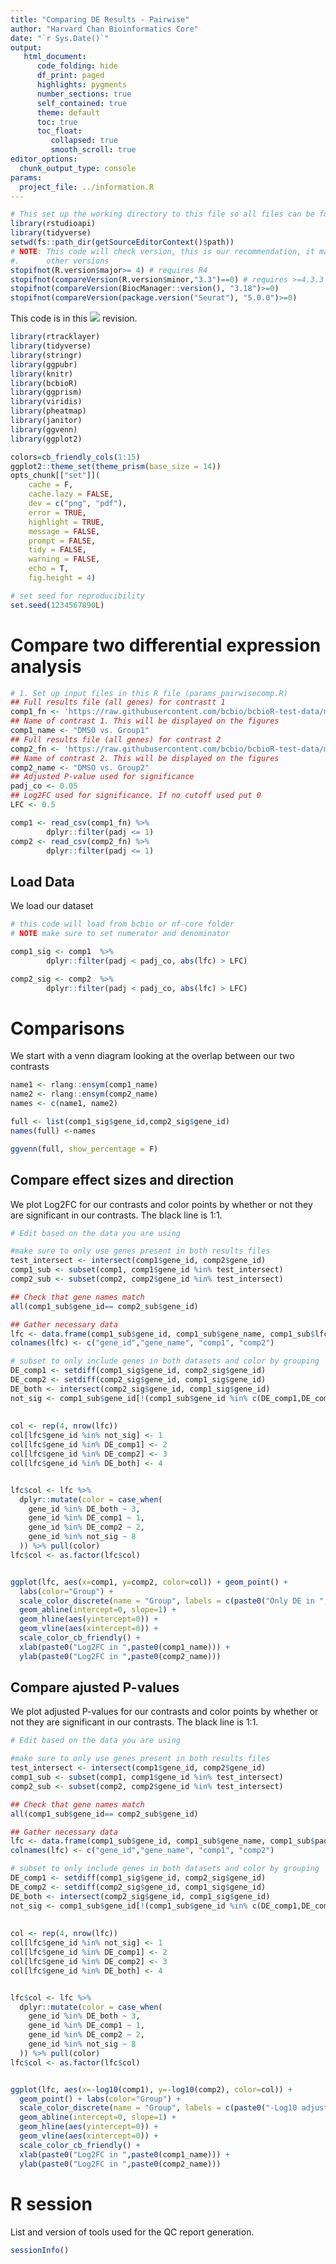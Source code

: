 ```yaml
---
title: "Comparing DE Results - Pairwise"
author: "Harvard Chan Bioinformatics Core"
date: "`r Sys.Date()`"
output:
   html_document:
      code_folding: hide
      df_print: paged
      highlights: pygments
      number_sections: true
      self_contained: true
      theme: default
      toc: true
      toc_float:
         collapsed: true
         smooth_scroll: true
editor_options: 
  chunk_output_type: console
params:
  project_file: ../information.R
---
```

```r
# This set up the working directory to this file so all files can be found
library(rstudioapi)
library(tidyverse)
setwd(fs::path_dir(getSourceEditorContext()$path))
# NOTE: This code will check version, this is our recommendation, it may work
#.      other versions
stopifnot(R.version$major>= 4) # requires R4
stopifnot(compareVersion(R.version$minor,"3.3")==0) # requires >=4.3.3
stopifnot(compareVersion(BiocManager::version(), "3.18")>=0)
stopifnot(compareVersion(package.version("Seurat"), "5.0.0")>=0)
```

This code is in this ![](https://img.shields.io/badge/status-alpha-yellow) revision.

```r
library(rtracklayer)
library(tidyverse)
library(stringr)
library(ggpubr)
library(knitr)
library(bcbioR)
library(ggprism)
library(viridis)
library(pheatmap)
library(janitor)
library(ggvenn)
library(ggplot2)

colors=cb_friendly_cols(1:15)
ggplot2::theme_set(theme_prism(base_size = 14))
opts_chunk[["set"]](
    cache = F,
    cache.lazy = FALSE,
    dev = c("png", "pdf"),
    error = TRUE,
    highlight = TRUE,
    message = FALSE,
    prompt = FALSE,
    tidy = FALSE,
    warning = FALSE,
    echo = T, 
    fig.height = 4)

# set seed for reproducibility
set.seed(1234567890L)
```

# Compare two differential expression analysis

```r
# 1. Set up input files in this R file (params_pairwisecomp.R)
## Full results file (all genes) for contrastt 1
comp1_fn <- 'https://raw.githubusercontent.com/bcbio/bcbioR-test-data/main/rnaseq/cross-comparison/all_results_DMSO_vs_Group1.csv.gz'
## Name of contrast 1. This will be displayed on the figures
comp1_name <- "DMSO vs. Group1"
## Full results file (all genes) for contrast 2
comp2_fn <- 'https://raw.githubusercontent.com/bcbio/bcbioR-test-data/main/rnaseq/cross-comparison/all_results_DMSO_vs_Group2.csv.gz'
## Name of contrast 2. This will be displayed on the figures
comp2_name <- "DMSO vs. Group2"
## Adjusted P-value used for significance
padj_co <- 0.05
## Log2FC used for significance. If no cutoff used put 0
LFC <- 0.5

comp1 <- read_csv(comp1_fn) %>%
        dplyr::filter(padj <= 1)
comp2 <- read_csv(comp2_fn) %>%
        dplyr::filter(padj <= 1)
```

## Load Data

We load our dataset

```r
# this code will load from bcbio or nf-core folder
# NOTE make sure to set numerator and denominator

comp1_sig <- comp1  %>%
        dplyr::filter(padj < padj_co, abs(lfc) > LFC)

comp2_sig <- comp2  %>%
        dplyr::filter(padj < padj_co, abs(lfc) > LFC)
```


# Comparisons

We start with a venn diagram looking at the overlap between our two contrasts

```r
name1 <- rlang::ensym(comp1_name)
name2 <- rlang::ensym(comp2_name)
names <- c(name1, name2)

full <- list(comp1_sig$gene_id,comp2_sig$gene_id)
names(full) <-names

ggvenn(full, show_percentage = F)

```

## Compare effect sizes and direction

We plot Log2FC for our contrasts and color points by whether or not they are significant in our contrasts. The black line is 1:1.


```r
# Edit based on the data you are using

#make sure to only use genes present in both results files
test_intersect <- intersect(comp1$gene_id, comp2$gene_id)
comp1_sub <- subset(comp1, comp1$gene_id %in% test_intersect)
comp2_sub <- subset(comp2, comp2$gene_id %in% test_intersect)

## Check that gene names match
all(comp1_sub$gene_id== comp2_sub$gene_id)

## Gather necessary data
lfc <- data.frame(comp1_sub$gene_id, comp1_sub$gene_name, comp1_sub$lfc, comp2_sub$lfc)
colnames(lfc) <- c("gene_id","gene_name", "comp1", "comp2")

# subset to only include genes in both datasets and color by grouping
DE_comp1 <- setdiff(comp1_sig$gene_id, comp2_sig$gene_id)
DE_comp2 <- setdiff(comp2_sig$gene_id, comp1_sig$gene_id)
DE_both <- intersect(comp2_sig$gene_id, comp1_sig$gene_id)
not_sig <- comp1_sub$gene_id[!(comp1_sub$gene_id %in% c(DE_comp1,DE_comp2,DE_both))]
  
  
col <- rep(4, nrow(lfc))
col[lfc$gene_id %in% not_sig] <- 1
col[lfc$gene_id %in% DE_comp1] <- 2
col[lfc$gene_id %in% DE_comp2] <- 3
col[lfc$gene_id %in% DE_both] <- 4


lfc$col <- lfc %>% 
  dplyr::mutate(color = case_when(
    gene_id %in% DE_both ~ 3,
    gene_id %in% DE_comp1 ~ 1,
    gene_id %in% DE_comp2 ~ 2,
    gene_id %in% not_sig ~ 8
  )) %>% pull(color)
lfc$col <- as.factor(lfc$col)


ggplot(lfc, aes(x=comp1, y=comp2, color=col)) + geom_point() +
  labs(color="Group") +
  scale_color_discrete(name = "Group", labels = c(paste0("Only DE in ",paste0(comp1_name)), paste0("Only DE in ",paste0(comp2_name)),"DE in both comparisons", "Not Significant")) +
  geom_abline(intercept=0, slope=1) +
  geom_hline(aes(yintercept=0)) +
  geom_vline(aes(xintercept=0)) +
  scale_color_cb_friendly() +
  xlab(paste0("Log2FC in ",paste0(comp1_name))) +
  ylab(paste0("Log2FC in ",paste0(comp2_name)))

```


## Compare ajusted P-values

We plot adjusted P-values for our contrasts and color points by whether or not they are significant in our contrasts. The black line is 1:1.


```r
# Edit based on the data you are using

#make sure to only use genes present in both results files
test_intersect <- intersect(comp1$gene_id, comp2$gene_id)
comp1_sub <- subset(comp1, comp1$gene_id %in% test_intersect)
comp2_sub <- subset(comp2, comp2$gene_id %in% test_intersect)

## Check that gene names match
all(comp1_sub$gene_id== comp2_sub$gene_id)

## Gather necessary data
lfc <- data.frame(comp1_sub$gene_id, comp1_sub$gene_name, comp1_sub$padj, comp2_sub$padj)
colnames(lfc) <- c("gene_id","gene_name", "comp1", "comp2")

# subset to only include genes in both datasets and color by grouping
DE_comp1 <- setdiff(comp1_sig$gene_id, comp2_sig$gene_id)
DE_comp2 <- setdiff(comp2_sig$gene_id, comp1_sig$gene_id)
DE_both <- intersect(comp2_sig$gene_id, comp1_sig$gene_id)
not_sig <- comp1_sub$gene_id[!(comp1_sub$gene_id %in% c(DE_comp1,DE_comp2,DE_both))]
  
  
col <- rep(4, nrow(lfc))
col[lfc$gene_id %in% not_sig] <- 1
col[lfc$gene_id %in% DE_comp1] <- 2
col[lfc$gene_id %in% DE_comp2] <- 3
col[lfc$gene_id %in% DE_both] <- 4


lfc$col <- lfc %>% 
  dplyr::mutate(color = case_when(
    gene_id %in% DE_both ~ 3,
    gene_id %in% DE_comp1 ~ 1,
    gene_id %in% DE_comp2 ~ 2,
    gene_id %in% not_sig ~ 8
  )) %>% pull(color)
lfc$col <- as.factor(lfc$col)


ggplot(lfc, aes(x=-log10(comp1), y=-log10(comp2), color=col)) +
  geom_point() + labs(color="Group") +
  scale_color_discrete(name = "Group", labels = c(paste0("-Log10 adjusted p-value ",paste0(comp1_name)), paste0("-Log10 adjusted p-value ",paste0(comp2_name)),"DE in both comparisons", "Not Significant")) +
  geom_abline(intercept=0, slope=1) +
  geom_hline(aes(yintercept=0)) +
  geom_vline(aes(xintercept=0)) +
  scale_color_cb_friendly() +
  xlab(paste0("Log2FC in ",paste0(comp1_name))) +
  ylab(paste0("Log2FC in ",paste0(comp2_name)))

```


# R session

List and version of tools used for the QC report generation.

```r
sessionInfo()
```
